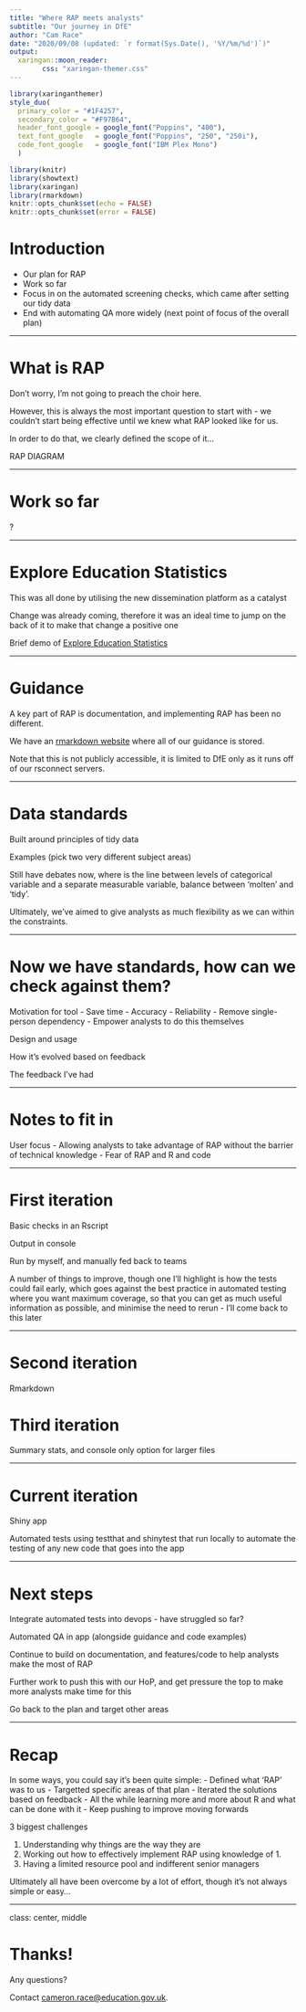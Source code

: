 ```yaml
---
title: "Where RAP meets analysts"
subtitle: "Our journey in DfE"
author: "Cam Race"
date: "2020/09/08 (updated: `r format(Sys.Date(), '%Y/%m/%d')`)"
output:
  xaringan::moon_reader:
        css: "xaringan-themer.css"
---
```


```r
library(xaringanthemer)
style_duo(
  primary_color = "#1F4257", 
  secondary_color = "#F97B64",
  header_font_google = google_font("Poppins", "400"),
  text_font_google   = google_font("Poppins", "250", "250i"),
  code_font_google   = google_font("IBM Plex Mono")
  )
```

```r
library(knitr)
library(showtext)
library(xaringan)
library(rmarkdown)
knitr::opts_chunk$set(echo = FALSE)
knitr::opts_chunk$set(error = FALSE)
```

# Introduction

- Our plan for RAP
- Work so far
- Focus in on the automated screening checks, which came after setting our tidy data
- End with automating QA more widely (next point of focus of the overall plan)

---

# What is RAP

Don't worry, I'm not going to preach the choir here.

However, this is always the most important question to start with - we couldn't start being effective until we knew what RAP looked like for us. 

In order to do that, we clearly defined the scope of it...

RAP DIAGRAM

---

# Work so far

?

---

# Explore Education Statistics

This was all done by utilising the new dissemination platform as a catalyst

Change was already coming, therefore it was an ideal time to jump on the back of it to make that change a positive one

Brief demo of [Explore Education Statistics](https://explore-education-statistics.service.gov.uk/)

---

# Guidance

A key part of RAP is documentation, and implementing RAP has been no different.

We have an [rmarkdown website](https://rsconnect/rsc/stats-production-guidance/) where all of our guidance is stored.

Note that this is not publicly accessible, it is limited to DfE only as it runs off of our rsconnect servers.

---

# Data standards

Built around principles of tidy data

Examples (pick two very different subject areas)

Still have debates now, where is the line between levels of categorical variable and a separate measurable variable, balance between 'molten' and 'tidy'.

Ultimately, we've aimed to give analysts as much flexibility as we can within the constraints.

---

# Now we have standards, how can we check against them?

Motivation for tool
- Save time
- Accuracy
- Reliability
- Remove single-person dependency
- Empower analysts to do this themselves

Design and usage 

How it's evolved based on feedback

The feedback I've had

---

# Notes to fit in

User focus
- Allowing analysts to take advantage of RAP without the barrier of technical knowledge
- Fear of RAP and R and code


---

# First iteration

Basic checks in an Rscript

Output in console

Run by myself, and manually fed back to teams

A number of things to improve, though one I'll highlight is how the tests could fail early, which goes against the best practice in automated testing where you want maximum coverage, so that you can get as much useful information as possible, and minimise the need to rerun - I'll come back to this later

---

# Second iteration

Rmarkdown

# Third iteration

Summary stats, and console only option for larger files

---

# Current iteration 

Shiny app

Automated tests using testthat and shinytest that run locally to automate the testing of any new code that goes into the app

---

# Next steps

Integrate automated tests into devops - have struggled so far?

Automated QA in app (alongside guidance and code examples)

Continue to build on documentation, and features/code to help analysts make the most of RAP

Further work to push this with our HoP, and get pressure the top to make more analysts make time for this

Go back to the plan and target other areas

---

# Recap

In some ways, you could say it's been quite simple:
- Defined what 'RAP' was to us
- Targetted specific areas of that plan
- Iterated the solutions based on feedback
- All the while learning more and more about R and what can be done with it
- Keep pushing to improve moving forwards

3 biggest challenges

1. Understanding why things are the way they are
2. Working out how to effectively implement RAP using knowledge of 1.
3. Having a limited resource pool and indifferent senior managers

Ultimately all have been overcome by a lot of effort, though it's not always simple or easy...

---

class: center, middle

# Thanks!

Any questions?

Contact [cameron.race@education.gov.uk](mailto:cameron.race@education.gov.uk).
